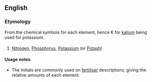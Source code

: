 ==English==
===Etymology===
From the chemical symbols for each element, hence K for [[kalium]] being used for potassium.
===={{initialism}}====
{{infl|en|initialism}}
#[[nitrogen|Nitrogen]], [[phosphorus|Phosphorus]], [[potassium|Potassium]] (or [[potash|Potash]])
====Usage notes====
*The initials are commonly used on [[fertiliser]] descriptions, giving the relative amounts of each element.